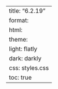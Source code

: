 ---
title: "6.2.19"
format:
    html:
        theme:
            light: flatly
            dark: darkly
        css: styles.css
        toc: true
---